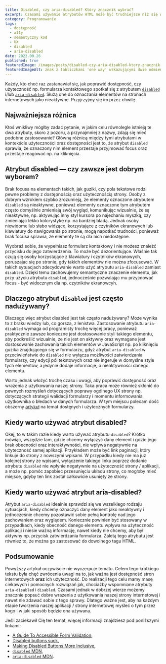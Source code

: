 ```yaml
---
title: Disabled, czy aria-disabled? Który znacznik wybrać?
excerpt: Czasami używanie atrybutów HTML może być trudniejsze niż się wydaje. Przyjrzyjmy się atrybutowi disabled i aria-disabled w kontekście dostępności i użyteczności stron.
category: Programowanie
tags:
  - dostępność
  - a11y
  - semantyczny kod
  - UX
  - disabled
  - aria-disabled
date: 2023.09.26
published: true
featuredImage: /images/posts/disabled-czy-aria-disabled-ktory-znacznik-wybrac/featured-image.jpg
featuredImageAlt: znak z tabliczkami 'one way' wskazującymi dwie odmienne drogi
---
```


Każdy, kto choć raz zastanawiał się, jak poprawić dostępność, czy użyteczność np. formularza kontaktowego spotkał się z atrybutem [`disabled`](https://developer.mozilla.org/en-US/docs/Web/HTML/Attributes/disabled) i/lub [`aria-disabled`](https://developer.mozilla.org/en-US/docs/Web/Accessibility/ARIA/Attributes/aria-disabled). Służą one do oznaczania elementów na stronach internetowych jako nieaktywne. Przyjrzyjmy się im przez chwilę.

## Najważniejsza różnica

Ktoś wnikliwy mógłby zadać pytanie, w jakim celu równolegle istnieją te dwa atrybuty, skoro z pozoru, a przynajmniej z nazwy, zdają się mieć podobne zastosowanie? Główną różnicą między tymi atrybutami w kontekście użyteczności oraz dostępności jest to, że atrybut `disabled` sprawia, że oznaczony nim element przestaje przyjmować focus oraz przestaje reagować np. na kliknięcia.

## Atrybut disabled — czy zawsze jest dobrym wyborem?

Brak focusa na elementach takich, jak guziki, czy pola tekstowe rodzi pewne problemy z dostępnością oraz użytecznością strony. Osoby z dobrym wzrokiem szybko zrozumieją, że elementy oznaczone atrybutem `disabled` są nieaktywne, ponieważ elementy oznaczone tym atrybutem często domyślnie zmieniają swój wygląd, komunikując wizualnie, że są nieaktywne, np. aktywując inny styl kursora po najechaniu myszką, czy zmieniając lekko kolorystykę np. na bardziej bladą. Jednak osoby niewidome lub słabo widzące, korzystające z czytników ekranowych lub klawiatury do nawigowania po stronie, mogą napotkać trudności, ponieważ brak focusa sprawia, że elementy te są dla nich niedostępne.

Wyobraź sobie, że wypełniasz formularz kontaktowy i nie możesz znaleźć przycisku do jego zatwierdzenia. To może być dezorientujące. Właśnie tak czują się osoby korzystające z klawiatury i czytników ekranowych, poruszajac się po stronie, gdy takich elementów nie można zfocusować. W takich sytuacjach zdecydowanie warto użyć atrybutu `aria-disabled` zamiast `disabled`. Dzięki temu zachowujemy semantyczne znaczenie elementu, jak przy użyciu atrybutu `disabled`, jednocześnie pozwalając mu przyjmować focus - być widocznym dla np. czytników ekranowcyh.

## Dlaczego atrybut `disabled` jest często nadużywany?

Dlaczego więc atrybut disabled jest tak często nadużywany? Może wynika to z braku wiedzy lub, co gorsza, z lenistwa. Zastosowanie atrybutu `aria-disabled` wymaga od programisty trochę więcej pracy, ponieważ praktycznie zawsze konieczne jest dostosowanie styli takiego elementu, aby podkreślić wizualnie, że nie jest on aktywny oraz wymagane jest dostosowanie zachowania takich elementów w JavaScript np. po kliknięciu guzika znajdującego się w formularzu, gdyż atrybut `aria-disabled` w przeciwieństwie do `disabled` nie wyłącza możliwości zatwierdzania formularzy, czy edycji pól tekstowych oraz nie ingeruje w domyślne style tych elementów, a jedynie dodaje informacje, o nieaktywności danego elementu.

Warto jednak włożyć trochę czasu i uwagi, aby poprawić dostępność oraz wrażenia z użytkowania naszej strony. Taka praca może również skłonić do pewnych rozmyśleń dotyczących poprawy ogólnego UX strony np. dotyczących strategii walidacji formularzy i momentu informowania użytkownika o błedach w danych formularza. W tym miejscu polecam dość obszerny [artykuł](https://www.smashingmagazine.com/2023/02/guide-accessible-form-validation) na temat dostęnych i użytecznych formularzy.

## Kiedy warto używać atrybut disabled?

Okej, to w takim razie kiedy warto używać atrybutu `disabled`? Krótko mówiąc, wszędzie tam, gdzie chcemy wyłączyć dany element i gdzie jego brak obecności oraz interaktywności, nie wpływa negatywnie na użyteczność samej aplikacji. Przykładem może być link paginacji, który linkuje do strony z nowszymi wpisami. W przypadku kiedy nie ma już kolejnej strony ze wpisami, wyłączenie takiego linku poprzez dodanie atrybutu `disabled` nie wpłynie negatywnie na użyteczność strony / aplikacji, a może np. pomóc zapobiec przesunięciu układu strony, co mogłoby mieć miejsce, gdyby ten link został całkowicie usunięty ze strony.

## Kiedy warto używać atrybut aria-disabled?

Atrybut `aria-disabled` idealnie sprawdzi się we wszelkiego rodzaju sytuacjach, kiedy chcemy oznaczyć dany element jako nieaktywny i jednocześnie chcemy pozostawić sobie pełną kontrolę nad jego zachowaniem oraz wyglądem. Koniecznie powinien być stosowany w przypadkach, kiedy obecność danego elementu wpływa na użyteczność aplikacji i niesie ważną informację, nawet kiedy nie chcemy, aby był aktywny np. przycisk zatwierdzania formularza. Zaletą tego atrybutu jest również to, że można go zastosować do dowolnego tagu HTML.

## Podsumowanie

Powyższy artykuł oczywiście nie wyczerpuje tematu. Celem tego krótkiego tekstu była chęć zwrócenia uwagi na to, jak ważna jest dostępność stron internetowych **oraz** ich użyteczność. Do realizacji tego celu mamy masę ciekawych i pomocnych rozwiązań jak, chociażby wspomniane atrybuty `aria-disabled` i `disabled`. Czasami jednak w dobrzej wierze możemy znacznie popsuć dobre wrażenia z użytkowania naszej strony internetowej i nawet nie zdawać sobie z tego sprawy. Dlatego ważne jest, aby na każdym etapie tworzenia naszej aplikacji / strony internetowej myśleć o tym przez kogo i w jaki sposób będzie ona używana.

Jeśli zaciekawił Cię ten temat, więcej informacji znajdziesz pod poniższymi linkami:

- [A Guide To Accessible Form Validation](https://www.smashingmagazine.com/2023/02/guide-accessible-form-validation),
- [Disabled buttons suck](https://axesslab.com/disabled-buttons-suck/),
- [Making Disabled Buttons More Inclusive](https://css-tricks.com/making-disabled-buttons-more-inclusive/),
- [`disabled` MDN](https://developer.mozilla.org/en-US/docs/Web/HTML/Attributes/disabled),
- [`aria-disabled` MDN](https://developer.mozilla.org/en-US/docs/Web/Accessibility/ARIA/Attributes/aria-disabled).
